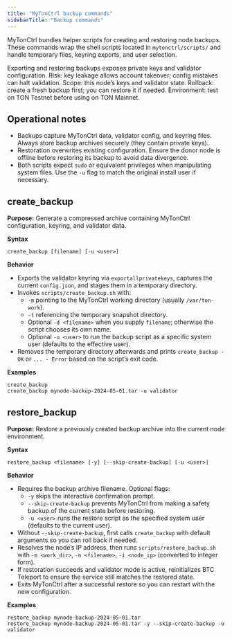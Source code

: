 ```yaml
---
title: "MyTonCtrl backup commands"
sidebarTitle: "Backup commands"
---
```


MyTonCtrl bundles helper scripts for creating and restoring node backups. These commands wrap the shell scripts located in `mytonctrl/scripts/` and handle temporary files, keyring exports, and user selection.

<Warning>Exporting and restoring backups exposes private keys and validator configuration.
Risk: key leakage allows account takeover; config mistakes can halt validation.
Scope: this node’s keys and validator state.
Rollback: create a fresh backup first; you can restore it if needed.
Environment: test on TON Testnet before using on TON Mainnet.</Warning>

## Operational notes
- Backups capture MyTonCtrl data, validator config, and keyring files. Always store backup archives securely (they contain private keys).
- Restoration overwrites existing configuration. Ensure the donor node is offline before restoring its backup to avoid data divergence.
- Both scripts expect `sudo` or equivalent privileges when manipulating system files. Use the `-u` flag to match the original install user if necessary.

## create_backup
**Purpose:** Generate a compressed archive containing MyTonCtrl configuration, keyring, and validator data.

**Syntax**
```mytonctrl
create_backup [filename] [-u <user>]
```

**Behavior**
- Exports the validator keyring via `exportallprivatekeys`, captures the current `config.json`, and stages them in a temporary directory.
- Invokes `scripts/create_backup.sh` with:
  - `-m` pointing to the MyTonCtrl working directory (usually `/var/ton-work`).
  - `-t` referencing the temporary snapshot directory.
  - Optional `-d <filename>` when you supply `filename`; otherwise the script chooses its own name.
  - Optional `-u <user>` to run the backup script as a specific system user (defaults to the effective user).
- Removes the temporary directory afterwards and prints `create_backup - OK` or `... - Error` based on the script’s exit code.

**Examples**
```mytonctrl
create_backup
create_backup mynode-backup-2024-05-01.tar -u validator
```

## restore_backup
**Purpose:** Restore a previously created backup archive into the current node environment.

**Syntax**
```mytonctrl
restore_backup <filename> [-y] [--skip-create-backup] [-u <user>]
```

**Behavior**
- Requires the backup archive filename. Optional flags:
  - `-y` skips the interactive confirmation prompt.
  - `--skip-create-backup` prevents MyTonCtrl from making a safety backup of the current state before restoring.
  - `-u <user>` runs the restore script as the specified system user (defaults to the current user).
- Without `--skip-create-backup`, first calls `create_backup` with default arguments so you can roll back if needed.
- Resolves the node’s IP address, then runs `scripts/restore_backup.sh` with `-m <work_dir>`, `-n <filename>`, `-i <node_ip>` (converted to integer form).
- If restoration succeeds and validator mode is active, reinitializes BTC Teleport to ensure the service still matches the restored state.
- Exits MyTonCtrl after a successful restore so you can restart with the new configuration.

**Examples**
```mytonctrl
restore_backup mynode-backup-2024-05-01.tar
restore_backup mynode-backup-2024-05-01.tar -y --skip-create-backup -u validator
```
